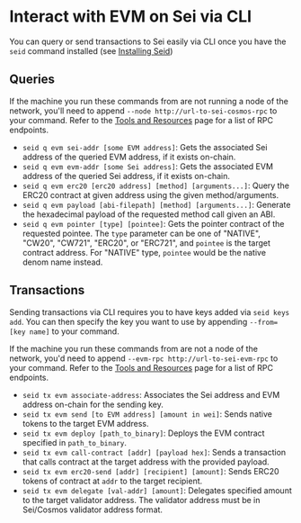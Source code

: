 # Interact with EVM on Sei via CLI

You can query or send transactions to Sei easily via CLI once you have the
`seid` command installed (see [Installing Seid](node/getting-started))

## Queries

If the machine you run these commands from are not running a node of the
network, you'll need to append `--node http://url-to-sei-cosmos-rpc` to your
command. Refer to the
[Tools and Resources](providers/rpc-providers) page for a list of
RPC endpoints.

- `seid q evm sei-addr [some EVM address]`: Gets the associated Sei address of
  the queried EVM address, if it exists on-chain.
- `seid q evm evm-addr [some Sei address]`: Gets the associated EVM address of
  the queried Sei address, if it exists on-chain.
- `seid q evm erc20 [erc20 address] [method] [arguments...]`: Query the ERC20
  contract at given address using the given method/arguments.
- `seid q evm payload [abi-filepath] [method] [arguments...]`: Generate the
  hexadecimal payload of the requested method call given an ABI.
- `seid q evm pointer [type] [pointee]`: Gets the pointer contract of the
  requested pointee. The `type` parameter can be one of "NATIVE", "CW20",
  "CW721", "ERC20", or "ERC721", and `pointee` is the target contract address.
  For "NATIVE" type, `pointee` would be the native denom name instead.

## Transactions

Sending transactions via CLI requires you to have keys added via
`seid keys add`. You can then specify the key you want to use by appending
`--from=[key name]` to your command.

If the machine you run these commands from are not a node of the network, you'd
need to append `--evm-rpc http://url-to-sei-evm-rpc` to your command. Refer to
the [Tools and Resources](build/resources-tools-and-resources.mdx) page for a list
of RPC endpoints.

- `seid tx evm associate-address`: Associates the Sei address and EVM address
  on-chain for the sending key.
- `seid tx evm send [to EVM address] [amount in wei]`: Sends native tokens to
  the target EVM address.
- `seid tx evm deploy [path_to_binary]`: Deploys the EVM contract specified in
  `path_to_binary`.
- `seid tx evm call-contract [addr] [payload hex]`: Sends a transaction that
  calls contract at the target address with the provided payload.
- `seid tx evm erc20-send [addr] [recipient] [amount]`: Sends ERC20 tokens of
  contract at `addr` to the target recipient.
- `seid tx evm delegate [val-addr] [amount]`: Delegates specified amount to the
  target validator address. The validator address must be in Sei/Cosmos
  validator address format.
